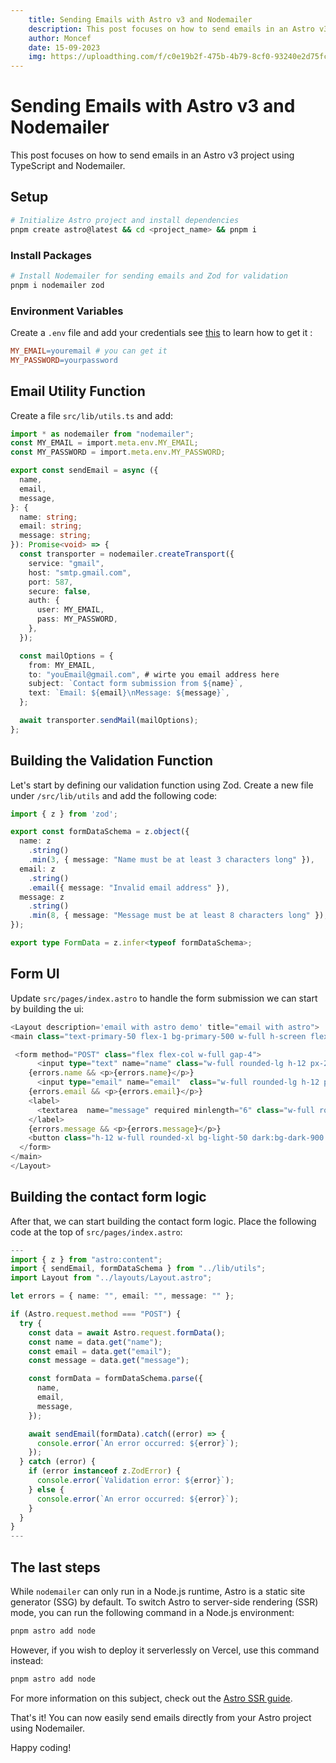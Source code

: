```yaml
---
    title: Sending Emails with Astro v3 and Nodemailer
    description: This post focuses on how to send emails in an Astro v3 project using TypeScript and Nodemailer.
    author: Moncef
    date: 15-09-2023
    img: https://uploadthing.com/f/c0e19b2f-475b-4b79-8cf0-93240e2d75fc_pexels-gerritt-tisdale-3864610.jpg
---
```



# Sending Emails with Astro v3 and Nodemailer

This post focuses on how to send emails in an Astro v3 project using TypeScript and Nodemailer.

## Setup

```bash
# Initialize Astro project and install dependencies
pnpm create astro@latest && cd <project_name> && pnpm i
```

### Install Packages

```bash
# Install Nodemailer for sending emails and Zod for validation
pnpm i nodemailer zod
```

### Environment Variables

Create a ```.env``` file and add your credentials see [this](https://support.google.com/mail/answer/185833?hl=en) to learn how to get it  :

```makefile
MY_EMAIL=youremail # you can get it 
MY_PASSWORD=yourpassword
```

## Email Utility Function

Create a file ```src/lib/utils.ts``` and add:

```typescript
import * as nodemailer from "nodemailer";
const MY_EMAIL = import.meta.env.MY_EMAIL;
const MY_PASSWORD = import.meta.env.MY_PASSWORD;

export const sendEmail = async ({
  name,
  email,
  message,
}: {
  name: string;
  email: string;
  message: string;
}): Promise<void> => {
  const transporter = nodemailer.createTransport({
    service: "gmail",
    host: "smtp.gmail.com",
    port: 587,
    secure: false,
    auth: {
      user: MY_EMAIL,
      pass: MY_PASSWORD,
    },
  });

  const mailOptions = {
    from: MY_EMAIL,
    to: "youEmail@gmail.com", # wirte you email address here 
    subject: `Contact form submission from ${name}`,
    text: `Email: ${email}\nMessage: ${message}`,
  };

  await transporter.sendMail(mailOptions);
};
```

## Building the Validation Function

Let's start by defining our validation function using Zod. Create a new file under `/src/lib/utils` and add the following code:

```typescript
import { z } from 'zod';

export const formDataSchema = z.object({
  name: z
    .string()
    .min(3, { message: "Name must be at least 3 characters long" }),
  email: z
    .string()
    .email({ message: "Invalid email address" }),
  message: z
    .string()
    .min(8, { message: "Message must be at least 8 characters long" }),
});

export type FormData = z.infer<typeof formDataSchema>;
```

## Form UI

Update ```src/pages/index.astro``` to handle the form submission we can start by building the ui:

```typescript
<Layout description='email with astro demo' title="email with astro">
<main class="text-primary-50 flex-1 bg-primary-500 w-full h-screen flex justify-center items-center rounded-xl p-6">

 <form method="POST" class="flex flex-col w-full gap-4">
      <input type="text" name="name" class="w-full rounded-lg h-12 px-2 bg-primary-600 placeholder:text-light-100" placeholder="Name"  />
    {errors.name && <p>{errors.name}</p>}
      <input type="email" name="email"  class="w-full rounded-lg h-12 px-2 bg-primary-600 placeholder:text-light-100" placeholder="email" required />
    {errors.email && <p>{errors.email}</p>}
    <label>
      <textarea  name="message" required minlength="6" class="w-full rounded-lg h-36 resize-y px-2 bg-primary-600 placeholder:text-light-100" name="message" placeholder="Message" />
    </label>
    {errors.message && <p>{errors.message}</p>}
    <button class="h-12 w-full rounded-xl bg-light-50 dark:bg-dark-900 dark:text-light-50 text-dark-900" >Register</button>
  </form>
</main>
</Layout>
```

## Building the contact form logic

After that, we can start building the contact form logic. Place the following code at the top of `src/pages/index.astro`:

```typescript
---
import { z } from "astro:content";
import { sendEmail, formDataSchema } from "../lib/utils";
import Layout from "../layouts/Layout.astro";

let errors = { name: "", email: "", message: "" };

if (Astro.request.method === "POST") {
  try {
    const data = await Astro.request.formData();
    const name = data.get("name");
    const email = data.get("email");
    const message = data.get("message");

    const formData = formDataSchema.parse({
      name,
      email,
      message,
    });

    await sendEmail(formData).catch((error) => {
      console.error(`An error occurred: ${error}`);
    });
  } catch (error) {
    if (error instanceof z.ZodError) {
      console.error(`Validation error: ${error}`);
    } else {
      console.error(`An error occurred: ${error}`);
    }
  }
}
---
```

## The last steps

While `nodemailer` can only run in a Node.js runtime, Astro is a static site generator (SSG) by default. To switch Astro to server-side rendering (SSR) mode, you can run the following command in a Node.js environment:

```bash
pnpm astro add node
```

However, if you wish to deploy it serverlessly on Vercel, use this command instead:

```bash
pnpm astro add node
```

For more information on this subject, check out the [Astro SSR guide](https://docs.astro.build/en/guides/server-side-rendering).

That's it! You can now easily send emails directly from your Astro project using Nodemailer.

Happy coding!

